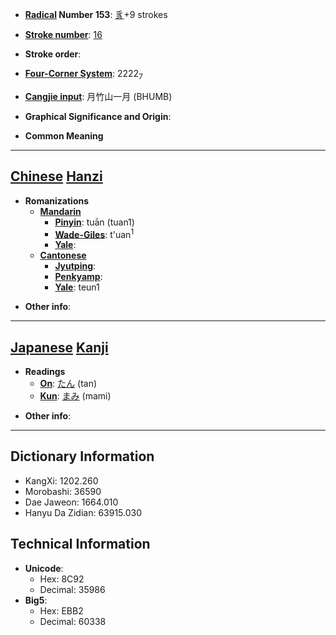 * '''[[Wiktionary:Chinese radical index| Radical]] Number 153''': [[Wiktionary:Chinese radical index 豸|豸]]+9 strokes

* '''[[Wiktionary:Chinese total strokes index|Stroke number]]''': [[Wiktionary:Chinese total strokes index 16|16]]

* '''Stroke order''': 

* '''[[Wiktionary:Chinese four corner index|Four-Corner System]]''': 2222<sub>7</sub>

* '''[[Wiktionary:Chinese Cangjie index|Cangjie input]]''': 月竹山一月 (BHUMB)

* '''Graphical Significance and Origin''': 

* '''Common Meaning'''

----

== [[Chinese]] [[Hanzi]] ==

* '''Romanizations'''
** '''[[Mandarin]]'''
*** '''[[Pinyin]]''': tuān (tuan1)
*** '''[[Wade-Giles]]''': t'uan<sup>1</sup>
*** '''[[Yale]]''': 
** '''[[Cantonese]]'''
*** '''[[Jyutping]]''':
*** '''[[Penkyamp]]''': 
*** '''[[Yale]]''': teun1

* '''Other info''': 

----

== [[Japanese]] [[Kanji]] ==

* '''Readings'''
** '''[[On]]''': [[たん]] (tan)
** '''[[Kun]]''': [[まみ]] (mami)

* '''Other info''':  

----

== Dictionary Information ==

* KangXi: 1202.260
* Morobashi: 36590
* Dae Jaweon: 1664.010
* Hanyu Da Zidian: 63915.030

== Technical Information ==

* '''Unicode''':
** Hex: 8C92
** Decimal: 35986
* '''Big5''':
** Hex: EBB2
** Decimal: 60338